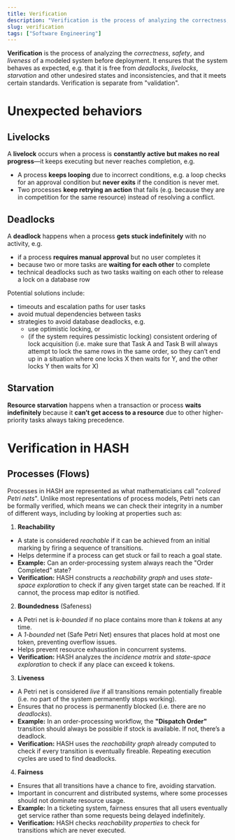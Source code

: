 ```yaml
---
title: Verification
description: "Verification is the process of analyzing the correctness, safety and liveness of a modeled system."
slug: verification
tags: ["Software Engineering"]
---
```


**Verification** is the process of analyzing the _correctness_, _safety_, and _liveness_ of a modeled system before deployment. It ensures that the system behaves as expected, e.g. that it is free from _deadlocks_, _livelocks_, _starvation_ and other undesired states and inconsistencies, and that it meets certain standards. Verification is separate from "validation".

# Unexpected behaviors

## Livelocks

A **livelock** occurs when a process is **constantly active but makes no real progress**—it keeps executing but never reaches completion, e.g.

- A process **keeps looping** due to incorrect conditions, e.g. a loop checks for an approval condition but **never exits** if the condition is never met.
- Two processes **keep retrying an action** that fails (e.g. because they are in competition for the same resource) instead of resolving a conflict.

## Deadlocks

A **deadlock** happens when a process **gets stuck indefinitely** with no activity, e.g.

- if a process **requires manual approval** but no user completes it
- because two or more tasks are **waiting for each other** to complete
- technical deadlocks such as two tasks waiting on each other to release a lock on a database row

Potential solutions include:

- timeouts and escalation paths for user tasks
- avoid mutual dependencies between tasks
- strategies to avoid database deadlocks, e.g.
  - use optimistic locking, or
  - (if the system requires pessimistic locking) consistent ordering of lock acquisition (i.e. make sure that Task A and Task B will always attempt to lock the same rows in the same order, so they can’t end up in a situation where one locks X then waits for Y, and the other locks Y then waits for X)

## Starvation

**Resource starvation** happens when a transaction or process **waits indefinitely** because it **can’t get access to a resource** due to other higher-priority tasks always taking precedence.

# Verification in HASH

## Processes (Flows)

Processes in HASH are represented as what mathematicians call "_colored Petri nets_". Unlike most representations of process models, Petri nets can be formally verified, which means we can check their integrity in a number of different ways, including by looking at properties such as:

1. **Reachability**
  - A state is considered _reachable_ if it can be achieved from an initial marking by firing a sequence of transitions.
  - Helps determine if a process can get stuck or fail to reach a goal state.
  - **Example:** Can an order-processing system always reach the "Order Completed" state?
  - **Verification:** HASH constructs a _reachability graph_ and uses _state-space exploration_ to check if any given target state can be reached. If it cannot, the process map editor is notified.
2. **Boundedness** (Safeness)
  - A Petri net is _k-bounded_ if no place contains more than _k tokens_ at any time.
  - A _1-bounded_ net (Safe Petri Net) ensures that places hold at most one token, preventing overflow issues.
  - Helps prevent resource exhaustion in concurrent systems.
  - **Verification:** HASH analyzes the _incidence matrix_ and _state-space exploration_ to check if any place can exceed k tokens.
3. **Liveness**
  - A Petri net is considered _live_ if all transitions remain potentially fireable (i.e. no part of the system permanently stops working).
  - Ensures that no process is permanently blocked (i.e. there are no _deadlocks_).
  - **Example:** In an order-processing workflow, the **"Dispatch Order"** transition should always be possible if stock is available. If not, there’s a deadlock.
  - **Verification:** HASH uses the _reachability graph_ already computed to check if every transition is eventually fireable. Repeating execution cycles are used to find deadlocks.
4. **Fairness**
  - Ensures that all transitions have a chance to fire, avoiding starvation.
  - Important in concurrent and distributed systems, where some processes should not dominate resource usage.
  - **Example:** In a ticketing system, fairness ensures that all users eventually get service rather than some requests being delayed indefinitely.
  - **Verification:** HASH checks _reachability properties_ to check for transitions which are never executed.

